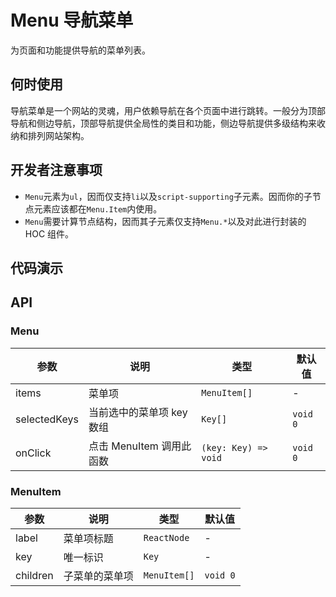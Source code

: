 
# Menu 导航菜单

为页面和功能提供导航的菜单列表。

## 何时使用

导航菜单是一个网站的灵魂，用户依赖导航在各个页面中进行跳转。一般分为顶部导航和侧边导航，顶部导航提供全局性的类目和功能，侧边导航提供多级结构来收纳和排列网站架构。

## 开发者注意事项

- `Menu`元素为`ul`，因而仅支持`li`以及`script-supporting`子元素。因而你的子节点元素应该都在`Menu.Item`内使用。
- `Menu`需要计算节点结构，因而其子元素仅支持`Menu.*`以及对此进行封装的 HOC 组件。

## 代码演示

<Usage src='/components/menu/basic.tsx' title='基本' description='最简单的用法。' />

## API

### Menu

| 参数         | 说明                      | 类型                 | 默认值   |
| ------------ | ------------------------- | -------------------- | -------- |
| items        | 菜单项                    | `MenuItem[]`         | -        |
| selectedKeys | 当前选中的菜单项 key 数组 | `Key[]`              | `void 0` |
| onClick      | 点击 MenuItem 调用此函数  | `(key: Key) => void` | `void 0` |

### MenuItem

| 参数     | 说明           | 类型         | 默认值   |
| -------- | -------------- | ------------ | -------- |
| label    | 菜单项标题     | `ReactNode`  | -        |
| key      | 唯一标识       | `Key`        | -        |
| children | 子菜单的菜单项 | `MenuItem[]` | `void 0` |
